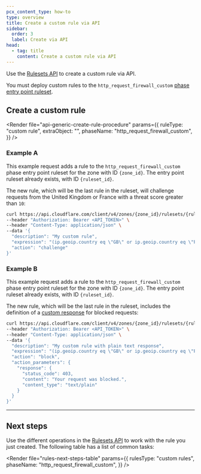 ```yaml
---
pcx_content_type: how-to
type: overview
title: Create a custom rule via API
sidebar:
  order: 3
  label: Create via API
head:
  - tag: title
    content: Create a custom rule via API
---
```



Use the [Rulesets API](/ruleset-engine/rulesets-api/) to create a custom rule via API.

You must deploy custom rules to the `http_request_firewall_custom` [phase entry point ruleset](/ruleset-engine/about/rulesets/#entry-point-ruleset).

## Create a custom rule

<Render
	file="api-generic-create-rule-procedure"
	params={{
		ruleType: "custom rule",
		extraObject: "",
		phaseName: "http_request_firewall_custom",
	}}
/>

### Example A

This example request adds a rule to the `http_request_firewall_custom` phase entry point ruleset for the zone with ID `{zone_id}`. The entry point ruleset already exists, with ID `{ruleset_id}`.

The new rule, which will be the last rule in the ruleset, will challenge requests from the United Kingdom or France with a <GlossaryTooltip term="threat score">threat score</GlossaryTooltip> greater than `10`:

```bash
curl https://api.cloudflare.com/client/v4/zones/{zone_id}/rulesets/{ruleset_id}/rules \
--header "Authorization: Bearer <API_TOKEN>" \
--header "Content-Type: application/json" \
--data '{
  "description": "My custom rule",
  "expression": "(ip.geoip.country eq \"GB\" or ip.geoip.country eq \"FR\") and cf.threat_score > 10",
  "action": "challenge"
}'
```

<Render file="api-create-ruleset-with-rule" />

### Example B

This example request adds a rule to the `http_request_firewall_custom` phase entry point ruleset for the zone with ID `{zone_id}`. The entry point ruleset already exists, with ID `{ruleset_id}`.

The new rule, which will be the last rule in the ruleset, includes the definition of a [custom response](/waf/custom-rules/create-dashboard/#configure-a-custom-response-for-blocked-requests) for blocked requests:

```bash null {9-13}
curl https://api.cloudflare.com/client/v4/zones/{zone_id}/rulesets/{ruleset_id}/rules \
--header "Authorization: Bearer <API_TOKEN>" \
--header "Content-Type: application/json" \
--data '{
  "description": "My custom rule with plain text response",
  "expression": "(ip.geoip.country eq \"GB\" or ip.geoip.country eq \"FR\") and cf.threat_score > 50",
  "action": "block",
  "action_parameters": {
    "response": {
      "status_code": 403,
      "content": "Your request was blocked.",
      "content_type": "text/plain"
    }
  }
}'
```

<Render file="api-create-ruleset-with-rule" />

---

## Next steps

Use the different operations in the [Rulesets API](/ruleset-engine/rulesets-api/) to work with the rule you just created. The following table has a list of common tasks:

<Render
	file="rules-next-steps-table"
	params={{
		rulesType: "custom rules",
		phaseName: "http_request_firewall_custom",
	}}
/>
